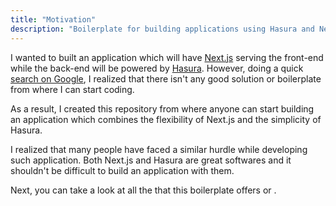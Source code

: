 ```yaml
---
title: "Motivation"
description: "Boilerplate for building applications using Hasura and Next.js."
---
```


I wanted to built an application which will have [Next.js](http://nextjs.org/) serving the front-end while the back-end will be powered by [Hasura](https://hasura.io/). However, doing a quick [search on Google](https://www.google.com/search?rlz=1C5CHFA_enIN884IN884&sxsrf=ALeKk00n-5Lebdi67WuA-L5kdCoJAjmY5A%3A1610508668192&ei=fGn-X6aPC5uQ4-EP0--VuA4&q=hasura+next.js+boilerplate&oq=hasura+next.js+boilerplate&gs_lcp=CgZwc3ktYWIQAzoECAAQRzoJCAAQyQMQFhAeOgUIIRCgAToECCEQFToHCCEQChCgAVCVHVjIPGDRQGgAcAJ4AIAB1QGIAcIPkgEGMC4xMy4xmAEAoAEBqgEHZ3dzLXdpesgBCMABAQ&sclient=psy-ab&ved=0ahUKEwimvcyo_JfuAhUbyDgGHdN3BecQ4dUDCA0&uact=5), I realized that there isn't any good solution or boilerplate from where I can start coding.

As a result, I created this repository from where anyone can start building an application which combines the flexibility of Next.js and the simplicity of Hasura.

I realized that many people have faced a similar hurdle while developing such application. Both Next.js and Hasura are great softwares and it shouldn't be difficult to build an application with them.

Next, you can take a look at all the <Link href="/guides/nextjs-hasura-boilerplate/03-features" text="features" /> that this boilerplate offers or <Link
  href="/guides/nextjs-hasura-boilerplate/04-getting-started"
  text="check out how to create a real-time application"
/>
.
